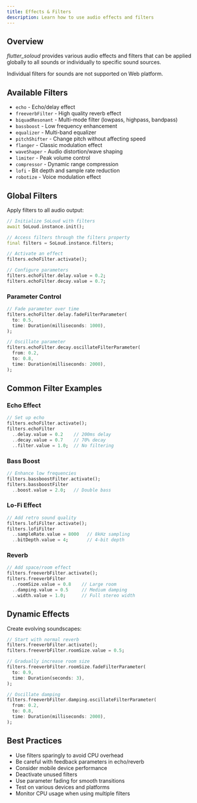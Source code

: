 ```yaml
---
title: Effects & Filters
description: Learn how to use audio effects and filters
---
```


## Overview

*flutter_soloud* provides various audio effects and filters that can be applied globally to all sounds or individually to specific sound sources.

<Info>Individual filters for sounds are not supported on Web platform.</Info>

## Available Filters

- `echo` - Echo/delay effect
- `freeverbFilter` - High quality reverb effect
- `biquadResonant` - Multi-mode filter (lowpass, highpass, bandpass)
- `bassboost` - Low frequency enhancement
- `equalizer` - Multi-band equalizer
- `pitchShifter` - Change pitch without affecting speed
- `flanger` - Classic modulation effect
- `waveShaper` - Audio distortion/wave shaping
- `limiter` - Peak volume control
- `compressor` - Dynamic range compression
- `lofi` - Bit depth and sample rate reduction
- `robotize` - Voice modulation effect

## Global Filters

Apply filters to all audio output:

```dart
// Initialize SoLoud with filters
await SoLoud.instance.init();

// Access filters through the filters property
final filters = SoLoud.instance.filters;

// Activate an effect
filters.echoFilter.activate();

// Configure parameters
filters.echoFilter.delay.value = 0.2;
filters.echoFilter.decay.value = 0.7;
```

### Parameter Control

```dart
// Fade parameter over time
filters.echoFilter.delay.fadeFilterParameter(
  to: 0.5,
  time: Duration(milliseconds: 1000),
);

// Oscillate parameter
filters.echoFilter.decay.oscillateFilterParameter(
  from: 0.2,
  to: 0.8,
  time: Duration(milliseconds: 2000),
);
```

## Common Filter Examples

### Echo Effect

```dart
// Set up echo
filters.echoFilter.activate();
filters.echoFilter
  ..delay.value = 0.2    // 200ms delay
  ..decay.value = 0.7    // 70% decay
  ..filter.value = 1.0;  // No filtering
```

### Bass Boost

```dart
// Enhance low frequencies
filters.bassboostFilter.activate();
filters.bassboostFilter
  ..boost.value = 2.0;   // Double bass
```

### Lo-Fi Effect

```dart
// Add retro sound quality
filters.lofiFilter.activate();
filters.lofiFilter
  ..sampleRate.value = 8000   // 8kHz sampling
  ..bitDepth.value = 4;       // 4-bit depth
```

### Reverb

```dart
// Add space/room effect
filters.freeverbFilter.activate();
filters.freeverbFilter
  ..roomSize.value = 0.8    // Large room
  ..damping.value = 0.5     // Medium damping
  ..width.value = 1.0;      // Full stereo width
```

## Dynamic Effects

Create evolving soundscapes:

```dart
// Start with normal reverb
filters.freeverbFilter.activate();
filters.freeverbFilter.roomSize.value = 0.5;

// Gradually increase room size
filters.freeverbFilter.roomSize.fadeFilterParameter(
  to: 0.9,
  time: Duration(seconds: 3),
);

// Oscillate damping
filters.freeverbFilter.damping.oscillateFilterParameter(
  from: 0.2,
  to: 0.8,
  time: Duration(milliseconds: 2000),
);
```

## Best Practices

- Use filters sparingly to avoid CPU overhead
- Be careful with feedback parameters in echo/reverb
- Consider mobile device performance
- Deactivate unused filters
- Use parameter fading for smooth transitions
- Test on various devices and platforms
- Monitor CPU usage when using multiple filters
